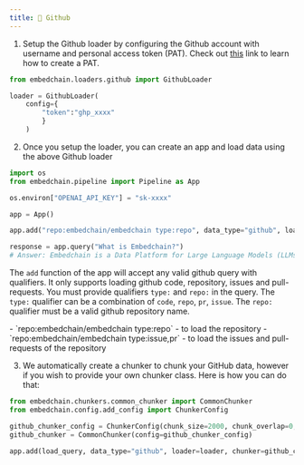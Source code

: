 ```yaml
---
title: 📝 Github
---
```


1. Setup the Github loader by configuring the Github account with username and personal access token (PAT). Check out [this](https://docs.github.com/en/enterprise-server@3.6/authentication/keeping-your-account-and-data-secure/managing-your-personal-access-tokens#creating-a-personal-access-token) link to learn how to create a PAT.
```Python
from embedchain.loaders.github import GithubLoader

loader = GithubLoader(
    config={
        "token":"ghp_xxxx"
        }
    )
```

2. Once you setup the loader, you can create an app and load data using the above Github loader
```Python
import os
from embedchain.pipeline import Pipeline as App

os.environ["OPENAI_API_KEY"] = "sk-xxxx"

app = App()

app.add("repo:embedchain/embedchain type:repo", data_type="github", loader=loader)

response = app.query("What is Embedchain?")
# Answer: Embedchain is a Data Platform for Large Language Models (LLMs). It allows users to seamlessly load, index, retrieve, and sync unstructured data in order to build dynamic, LLM-powered applications. There is also a JavaScript implementation called embedchain-js available on GitHub.
```
The `add` function of the app will accept any valid github query with qualifiers. It only supports loading github code, repository, issues and pull-requests.
<Note>
You must provide qualifiers `type:` and `repo:` in the query. The `type:` qualifier can be a combination of `code`, `repo`, `pr`, `issue`. The `repo:` qualifier must be a valid github repository name.
</Note>

<Card title="Valid queries" icon="lightbulb" iconType="duotone" color="#ca8b04">
    - `repo:embedchain/embedchain type:repo` - to load the repository
    - `repo:embedchain/embedchain type:issue,pr` - to load the issues and pull-requests of the repository
</Card>

3. We automatically create a chunker to chunk your GitHub data, however if you wish to provide your own chunker class. Here is how you can do that:
```Python
from embedchain.chunkers.common_chunker import CommonChunker
from embedchain.config.add_config import ChunkerConfig

github_chunker_config = ChunkerConfig(chunk_size=2000, chunk_overlap=0, length_function=len)
github_chunker = CommonChunker(config=github_chunker_config)

app.add(load_query, data_type="github", loader=loader, chunker=github_chunker)
```
